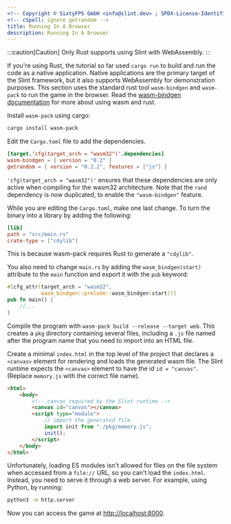 ```yaml
---
<!-- Copyright © SixtyFPS GmbH <info@slint.dev> ; SPDX-License-Identifier: MIT -->
<!-- cSpell: ignore getrandom -->
title: Running In A Browser
description: Running In A Browser
---
```



:::caution[Caution]
Only Rust supports using Slint with WebAssembly.
:::

If you're using Rust, the tutorial so far used `cargo run` to build and run the code as a native application.
Native applications are the primary target of the Slint framework, but it also supports WebAssembly
for demonstration purposes. This section uses the standard rust tool `wasm-bindgen` and
`wasm-pack` to run the game in the browser. Read the [wasm-bindgen documentation](https://wasm-bindgen.github.io/wasm-bindgen/examples/without-a-bundler.html)
for more about using wasm and rust.

Install `wasm-pack` using cargo:

```sh
cargo install wasm-pack
```

Edit the `Cargo.toml` file to add the dependencies.

```toml
[target.'cfg(target_arch = "wasm32")'.dependencies]
wasm-bindgen = { version = "0.2" }
getrandom = { version = "0.2.2", features = ["js"] }
```

`'cfg(target_arch = "wasm32")'` ensures that these dependencies are only active
when compiling for the wasm32 architecture. Note that the `rand` dependency is now duplicated,
to enable the `"wasm-bindgen"` feature.

While you are editing the `Cargo.toml`, make one last change. To turn the binary into
a library by adding the following:

```toml
[lib]
path = "src/main.rs"
crate-type = ["cdylib"]
```

This is because wasm-pack requires Rust to generate a `"cdylib"`.

You also need to change `main.rs` by adding the `wasm_bindgen(start)`
attribute to the `main` function and export it with the `pub` keyword:

```rust
#[cfg_attr(target_arch = "wasm32",
           wasm_bindgen::prelude::wasm_bindgen(start))]
pub fn main() {
    //...
}
```

Compile the program with `wasm-pack build --release --target web`. This
creates a `pkg` directory containing several files, including a `.js` file
named after the program name that you need to import into an HTML file.

Create a minimal `index.html` in the top level of the project that declares a `<canvas>` element for rendering and loads the generated wasm
file. The Slint runtime expects the `<canvas>` element to have the id `id = "canvas"`.
(Replace `memory.js` with the correct file name).

```html
<html>
    <body>
        <!-- canvas required by the Slint runtime -->
        <canvas id="canvas"></canvas>
        <script type="module">
            // import the generated file.
            import init from "./pkg/memory.js";
            init();
        </script>
    </body>
</html>
```

Unfortunately, loading ES modules isn't allowed for files on the file system when accessed from a
`file://` URL, so you can't load the `index.html`. Instead, you need to serve it through a web server.
For example, using Python, by running:

```sh
python3 -m http.server
```

Now you can access the game at [http://localhost:8000](http://localhost:8000/).
